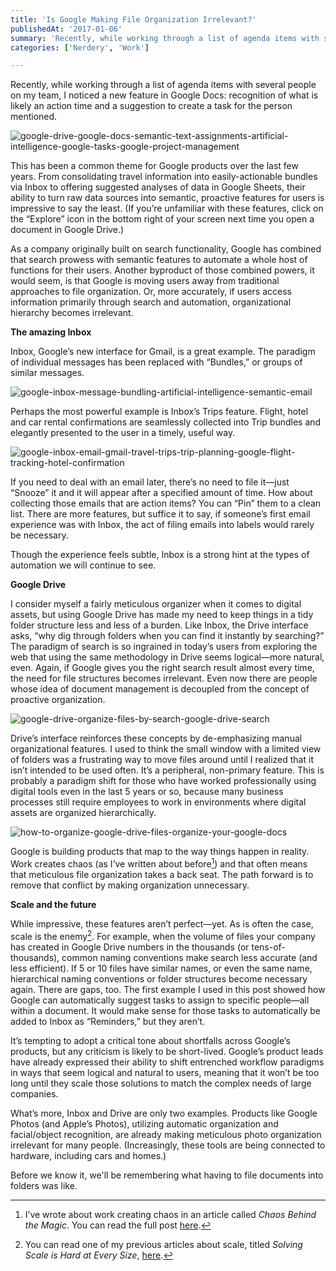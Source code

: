 ```yaml
---
title: 'Is Google Making File Organization Irrelevant?'
publishedAt: '2017-01-06'
summary: 'Recently, while working through a list of agenda items with several people on my team, I noticed a new feature in Google Docs: recognition of what is likely an action time and a suggestion to create a...'
categories: ['Nerdery', 'Work']

---
```


Recently, while working through a list of agenda items with several people on my team, I noticed a new feature in Google Docs: recognition of what is likely an action time and a suggestion to create a task for the person mentioned.

<Image src="/images/blog/is-google-making-file-organization-irrelevant/5e6de-google-drive-google-docs-semantic-text-assignments-artificial-intelligence-google-tasks-google-project-management.jpg" alt="google-drive-google-docs-semantic-text-assignments-artificial-intelligence-google-tasks-google-project-management" width={800} height={600} />

This has been a common theme for Google products over the last few years. From consolidating travel information into easily-actionable bundles via Inbox to offering suggested analyses of data in Google Sheets, their ability to turn raw data sources into semantic, proactive features for users is impressive to say the least. (If you’re unfamiliar with these features, click on the “Explore” icon in the bottom right of your screen next time you open a document in Google Drive.)

As a company originally built on search functionality, Google has combined that search prowess with semantic features to automate a whole host of functions for their users. Another byproduct of those combined powers, it would seem, is that Google is moving users away from traditional approaches to file organization. Or, more accurately, if users access information primarily through search and automation, organizational hierarchy becomes irrelevant.

**The amazing Inbox**

Inbox, Google’s new interface for Gmail, is a great example. The paradigm of individual messages has been replaced with “Bundles,” or groups of similar messages.

<Image src="/images/blog/is-google-making-file-organization-irrelevant/abbb6-google-inbox-message-bundling-artificial-intelligence-semantic-email.jpg" alt="google-inbox-message-bundling-artificial-intelligence-semantic-email" width={800} height={600} />

Perhaps the most powerful example is Inbox’s Trips feature. Flight, hotel and car rental confirmations are seamlessly collected into Trip bundles and elegantly presented to the user in a timely, useful way.

<Image src="/images/blog/is-google-making-file-organization-irrelevant/11f1d-google-inbox-email-gmail-travel-trips-trip-planning-google-flight-tracking-hotel-confirmation.jpg" alt="google-inbox-email-gmail-travel-trips-trip-planning-google-flight-tracking-hotel-confirmation" width={800} height={600} />

If you need to deal with an email later, there’s no need to file it—just “Snooze” it and it will appear after a specified amount of time. How about collecting those emails that are action items? You can “Pin” them to a clean list. There are more features, but suffice it to say, if someone’s first email experience was with Inbox, the act of filing emails into labels would rarely be necessary.

Though the experience feels subtle, Inbox is a strong hint at the types of automation we will continue to see.

**Google Drive**

I consider myself a fairly meticulous organizer when it comes to digital assets, but using Google Drive has made my need to keep things in a tidy folder structure less and less of a burden. Like Inbox, the Drive interface asks, “why dig through folders when you can find it instantly by searching?” The paradigm of search is so ingrained in today’s users from exploring the web that using the same methodology in Drive seems logical—more natural, even. Again, if Google gives you the right search result almost every time, the need for file structures becomes irrelevant. Even now there are people whose idea of document management is decoupled from the concept of proactive organization.

<Image src="/images/blog/is-google-making-file-organization-irrelevant/5bc35-google-drive-organize-files-by-search-google-drive-search.jpg" alt="google-drive-organize-files-by-search-google-drive-search" width={800} height={600} />

Drive’s interface reinforces these concepts by de-emphasizing manual organizational features. I used to think the small window with a limited view of folders was a frustrating way to move files around until I realized that it isn’t intended to be used often. It’s a peripheral, non-primary feature. This is probably a paradigm shift for those who have worked professionally using digital tools even in the last 5 years or so, because many business processes still require employees to work in environments where digital assets are organized hierarchically.

<Image src="/images/blog/is-google-making-file-organization-irrelevant/06d8b-how-to-organize-google-drive-files-organize-your-google-docs.jpg" alt="how-to-organize-google-drive-files-organize-your-google-docs" width={800} height={600} />

Google is building products that map to the way things happen in reality. Work creates chaos (as I’ve written about before[^1]) and that often means that meticulous file organization takes a back seat. The path forward is to remove that conflict by making organization unnecessary.

**Scale and the future**

While impressive, these features aren’t perfect—yet. As is often the case, scale is the enemy[^2]. For example, when the volume of files your company has created in Google Drive numbers in the thousands (or tens-of-thousands), common naming conventions make search less accurate (and less efficient). If 5 or 10 files have similar names, or even the same name, hierarchical naming conventions or folder structures become necessary again. There are gaps, too. The first example I used in this post showed how Google can automatically suggest tasks to assign to specific people—all within a document. It would make sense for those tasks to automatically be added to Inbox as “Reminders,” but they aren’t.

It’s tempting to adopt a critical tone about shortfalls across Google’s products, but any criticism is likely to be short-lived. Google’s product leads have already expressed their ability to shift entrenched workflow paradigms in ways that seem logical and natural to users, meaning that it won’t be too long until they scale those solutions to match the complex needs of large companies.

What’s more, Inbox and Drive are only two examples. Products like Google Photos (and Apple’s Photos), utilizing automatic organization and facial/object recognition, are already making meticulous photo organization irrelevant for many people. (Increasingly, these tools are being connected to hardware, including cars and homes.)

Before we know it, we'll be remembering what having to file documents into folders was like.

[^1]: I’ve wrote about work creating chaos in an article called *Chaos Behind the Magic*. You can read the full post [here](https://ericdodds.com/chaos-behind-the-magic/).



[^2]: You can read one of my previous articles about scale, titled *Solving Scale is Hard at Every Size*, [here](https://ericdodds.com/solving-scale-hard-every-size/).

